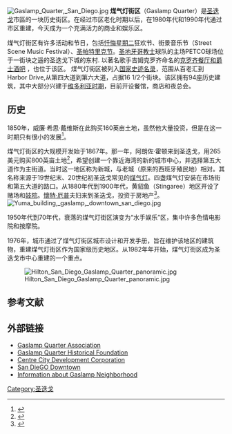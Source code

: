 {{noteTA
|T=zh-hant:煤氣燈街區 (聖地牙哥); zh-hans:煤气灯街区 (圣迭戈);
|1=zh-hant:聖地牙哥; zh-hans:圣迭戈;
}}
[[File:Gaslamp_Quarter,_San_Diego.jpg|thumb]]
'''煤气灯街区'''（Gaslamp Quarter）是[[圣迭戈|圣迭戈]]市區的一块历史街区。在经过市区老化时期以后，在1980年代和1990年代通过市区重建，今天成为一个充满活力的商业和娱乐区。 

煤气灯街区有许多活动和节日，包括[[忏悔星期二|忏悔星期二]]狂欢节、街景音乐节（Street Scene Music Festival）、[[圣帕特里克节|圣帕特里克节]]。[[圣地牙哥教士|圣地牙哥教士]]球队的主场PETCO球场位于一街块之遥的圣迭戈下城的东村. 以著名歌手吉姆克罗齐命名的[http://www.croces.com/croces.shtml 克罗齐餐厅和爵士酒吧] {{Wayback|url=http://www.croces.com/croces.shtml |date=20070802142841 }}，也位于该区。
煤气灯街区被列入[[国家史迹名录|国家史迹名录]]，范围从百老汇到 Harbor Drive,从第四大道到第六大道，占据16 1/2个街块。该区拥有94座历史建筑，其中大部分兴建于[[维多利亚时期|维多利亚时期]]，目前开设餐馆，商店和夜总会。

== 历史 ==
1850年，威廉·希思·戴维斯在此购买160英亩土地，虽然他大量投资，但是在这一时期只有很小的发展<ref>{{cite web
 |title       = Gaslamp Quarter Historical Foundation
 |url         = http://www.gaslampquarter.org/history/heath-davis.php
 |deadurl     = yes
 |archiveurl  = https://web.archive.org/web/20080705083322/http://www.gaslampquarter.org/history/heath-davis.php
 |archivedate = 2008-07-05
}} </ref>。

煤气灯街区的大规模开发始于1867年。那一年，阿朗佐·霍顿来到圣迭戈，用265美元购买800英亩土地<ref>{{cite web
  | title = San Diego Historical Society
  | url = http://www.sandiegohistory.org/timeline/timeline1.htm#1860
  | accessdate = 2010-02-25
  | archive-date = 2015-12-24
  | archive-url = https://web.archive.org/web/20151224204925/https://www.sandiegohistory.org/timeline/timeline1.htm#1860
  | dead-url = no
  }}</ref>，希望创建一个靠近海湾的新的城市中心，并选择第五大道作为主街道。当时这一地区称为新城，与老城（原来的西班牙殖民地）相对。其名称来源于19世纪末、20世纪初圣迭戈常见的[[煤气灯|煤气灯]]。四盏煤气灯安装在市场街和第五大道的路口。从1880年代到1900年代，黄貂鱼（Stingaree）地区开设了赌场和[[妓院|妓院]]。[[懷特·厄普|懷特·厄普]]夫妇来到圣迭戈，投资于房地产<ref>{{cite web
  | title = San Diego Historical Society
  | url = http://www.sandiegohistory.org/bio/earp/earp.htm
  | accessdate = 2010-02-25
  | archive-date = 2008-02-25
  | archive-url = https://web.archive.org/web/20080225113940/http://www.sandiegohistory.org/bio/earp/earp.htm
  | dead-url = no
  }}</ref>。 
[[File:Yuma_building,_gaslamp,_downtown_san_diego.jpg|thumb]]

1950年代到70年代，衰落的煤气灯街区演变为“水手娱乐”区，集中许多色情电影院和按摩院。

1976年，城市通过了煤气灯街区城市设计和开发手册，旨在维护该地区的建筑物，重建煤气灯街区作为国家级历史地区。从1982年年开始，煤气灯街区成为圣迭戈市中心重建的一个重点。

[[File:Hilton_San_Diego_Gaslamp_Quarter_panoramic.jpg|thumb]]

== 参考文献 ==
{{reflist}}
== 外部链接 ==
{{Commonscat|Gaslamp Quarter, San Diego|煤气灯街区 (圣迭戈)}}
* [http://www.gaslamp.org/ Gaslamp Quarter Association] {{Wayback|url=http://www.gaslamp.org/ |date=20210422200156 }}
* [http://www.gaslampquarter.org/ Gaslamp Quarter Historical Foundation] {{Wayback|url=http://www.gaslampquarter.org/ |date=20141219174019 }}
* [http://www.ccdc.com/ Centre City Development Corporation] {{Webarchive|url=http://webarchive.loc.gov/all/20020921040834/http://www.ccdc.com/ |date=2002-09-21 }}
* [https://web.archive.org/web/20170622003133/http://sdgodowntown.com/ San DieGO Downtown]
* [http://www.viva-city.info/neighborhood_GaslampQuarter.htm Information about Gaslamp Neighborhood] {{Wayback|url=http://www.viva-city.info/neighborhood_GaslampQuarter.htm |date=20200206210136 }}

[[Category:圣迭戈|Category:圣迭戈]]
{{DEFAULTSORT:Gaslamp Quarter, California}}